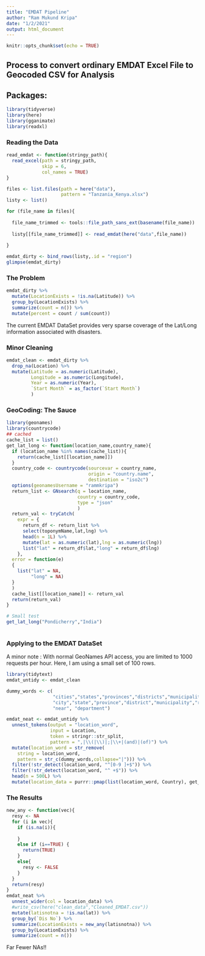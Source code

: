 ```yaml
---
title: "EMDAT Pipeline"
author: "Ram Mukund Kripa"
date: "1/2/2021"
output: html_document
---
```


```r
knitr::opts_chunk$set(echo = TRUE)
```

## Process to convert ordinary EMDAT Excel File to Geocoded CSV for Analysis

## Packages:

```r

library(tidyverse)
library(here)
library(gganimate)
library(readxl)

```

### Reading the Data

```r
read_emdat <- function(stringy_path){
  read_excel(path = stringy_path,
             skip = 6,
             col_names = TRUE)
}

files <- list.files(path = here("data"),
                    pattern = "Tanzania_Kenya.xlsx")
listy <- list()

for (file_name in files){
  
  file_name_trimmed <- tools::file_path_sans_ext(basename(file_name))
  
  listy[[file_name_trimmed]] <- read_emdat(here("data",file_name))
  
}

emdat_dirty <- bind_rows(listy,.id = "region")
glimpse(emdat_dirty)
```

### The Problem

```r
emdat_dirty %>%
  mutate(LocationExists = !is.na(Latitude)) %>%
  group_by(LocationExists) %>%
  summarize(count = n()) %>%
  mutate(percent = count / sum(count))
```

The current EMDAT DataSet provides very sparse coverage of the Lat/Long information associated with disasters.

### Minor Cleaning

```r
emdat_clean <- emdat_dirty %>%
  drop_na(Location) %>%
  mutate(Latitude = as.numeric(Latitude),
         Longitude = as.numeric(Longitude),
         Year = as.numeric(Year),
         `Start Month` = as_factor(`Start Month`)
         )
```

### GeoCoding: The Sauce

```r

library(geonames)
library(countrycode)
## cached
cache_list = list()
get_lat_long <- function(location_name,country_name){
  if (location_name %in% names(cache_list)){
    return(cache_list[[location_name]])
  }
  country_code <- countrycode(sourcevar = country_name,
                              origin = "country.name",
                              destination = "iso2c")
  options(geonamesUsername = "rammkripa")
  return_list <- GNsearch(q = location_name,
                          country = country_code,
                          type = "json"
                          )
  return_val <- tryCatch(
    expr = {
      return_df <- return_list %>%
      select(toponymName,lat,lng) %>%
      head(n = 1L) %>%
      mutate(lat = as.numeric(lat),lng = as.numeric(lng))
      list("lat" = return_df$lat,"long" = return_df$lng)
    },
  error = function(e)
  {
    list("lat" = NA,
         "long" = NA)
  }
  )
  cache_list[[location_name]] <- return_val
  return(return_val)
}

# Small test
get_lat_long("Pondicherry","India")
  
```

### Applying to the EMDAT DataSet

A minor note : With normal GeoNames API access, you are limited to 1000 requests per hour. 
Here, I am using a small set of 100 rows.

```r
library(tidytext)
emdat_untidy <- emdat_clean

dummy_words <- c(
                 "cities","states","provinces","districts","municipalities","regions", "villages",
                 "city","state","province","district","municipality","region", "township", "village",
                 "near", "department")

emdat_neat <- emdat_untidy %>%
  unnest_tokens(output = "location_word",
                input = Location, 
                token = stringr::str_split,
                pattern = ",|\\(|\\)|;|\\+|(and)|(of)") %>%
  mutate(location_word = str_remove(
    string = location_word, 
    pattern = str_c(dummy_words,collapse="|"))) %>%
  filter(!str_detect(location_word, "^[0-9 ]+$")) %>%
  filter(!str_detect(location_word, "^ +$")) %>%
  head(n = 500L) %>%
  mutate(location_data = purrr::pmap(list(location_word, Country), get_lat_long))

```

### The Results

```r
new_any <- function(vec){
  resy <- NA
  for (i in vec){
    if (is.na(i)){
      
    }
    else if (i==TRUE) {
      return(TRUE)
    }
    else{
      resy <- FALSE
    }
  }
  return(resy)
}
emdat_neat %>%
  unnest_wider(col = location_data) %>%
  #write_csv(here("clean_data","Cleaned_EMDAT.csv"))
  mutate(latisnotna = !is.na(lat)) %>%
  group_by(`Dis No`) %>%
  summarize(LocationExists = new_any(latisnotna)) %>%
  group_by(LocationExists) %>%
  summarize(count = n())
```

Far Fewer NAs!!
